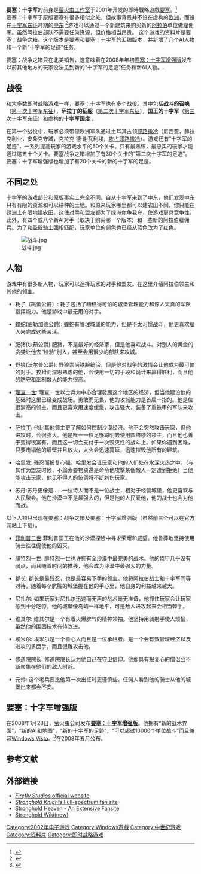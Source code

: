 {{for|萤火虫工作室的第一款要塞游戏|要塞 (2001年游戏)}}
{{noteTA
|G1=Games
}}
{{Infobox VG
|title = 要塞：十字军 (和要塞：战争之箱)
| image = File:Crusadercover.jpg
|developer = [[萤火虫工作室|萤火虫工作室]]
|publisher = {{vgrelease|WW|[[Rockstar_Games|Rockstar Games]]|CN|[[天人互动|天人互动]]}}
|released = 2002年9月25日
|genre = [[即时战略游戏|即时战略游戏]]，[[模拟游戏|模拟游戏]]
|modes = [[单人游戏|单人游戏]]，[[多人游戏|多人游戏]] ([[IPX|IPX]]，[[TCP/IP|TCP/IP]]或[[Modem|Modem]])
|platforms = [[Windows|Windows]]
}}

'''要塞：十字军'''的前身是[[萤火虫工作室|萤火虫工作室]]于2001年开发的即時戰略遊戲[[要塞_(2001年游戏)|要塞]]。<ref>{{Cite web |url=http://www.gamespot.com/pc/strategy/strongholdcrusader/review.html |title=''Stronghold: Crusader'' Gamespot review |access-date=2008-12-27 |archive-date=2011-10-30 |archive-url=https://web.archive.org/web/20111030035107/http://www.gamespot.com/pc/strategy/strongholdcrusader/review.html |dead-url=no }}</ref><br />要塞：十字军于原版要塞有很多相似之处，但故事背景并不设在虚构的[[欧洲|欧洲]]，而设在[[十字军东征|十字军东征]]时期的[[中东|中东]] <ref>{{Cite web |url=http://www.fireflyworlds.com/shc_index.php |title=''Stronghold: Crusader'' official website |access-date=2008-12-27 |archive-date=2006-12-24 |archive-url=https://web.archive.org/web/20061224025728/http://www.fireflyworlds.com/shc_index.php |dead-url=yes }}</ref>游戏可以通过一个新建筑来购买新的[[阿拉伯|阿拉伯]]单位做雇佣军。虽然阿拉伯部队不需要任何资源，但价格相当昂贵。 这个游戏的资料片是要塞：战争之箱。这个版本是要塞和要塞：十字军的汇编版本，并新增了几个AI人物和一个新“十字军的足迹”任务。 

要塞：战争之箱只在北美销售，这意味着在2008年年初[[要塞：十字军增强版|要塞：十字军增强版]]发布以前其他地方的玩家没法见到新的“十字军的足迹”任务和新AI人物。.

== 战役 ==
和大多数[[即时战略游戏|即时战略游戏]]一样，要塞：十字军也有多个战役。其中包括'''战斗的召唤'''（[[第一次十字军东征|第一次十字军东征]]），'''萨拉丁的征服'''（[[第二次十字军东征|第二次十字军东征]]），'''国王的十字军'''（[[第三次十字军东征|第三次十字军东征]]）和虚构的'''十字军国度'''  。

在第一个战役中，玩家必须带领欧洲军队通过土耳其占领[[耶路撒冷|耶路撒冷]]（尼西亚，赫拉克利业，安条克守城，克拉克·德·谢瓦利埃，[[攻占耶路撒冷|攻占耶路撒冷]]）。游戏还有“十字军的足迹”，一系列提高玩家的游戏水平的50个关卡。只有最熟练，最忠实的玩家才能通过这五十个关卡。要塞战争之箱增加了有30个关卡的“第二次十字军的足迹”。要塞：十字军增强版也增加了有20个关卡的新的十字军的足迹。

== 不同之处 ==
十字军的游戏部分和原版事实上完全不同。自从十字军来到了中东，他们发现中东只有有限的资源和可以耕种的土地。和原来玩家哪里都可以建农田不同，你只能在绿洲上有限地建农田。这使对手和盟友都为了绿洲你争我夺，使游戏更具竞争性。此外，有四个或八个新AI对手（取决于购买哪一个版本）和一些新的阿拉伯雇佣兵。为了和[[圣殿骑士团|圣殿骑士团]]相匹配，玩家单位的颜色也已经从蓝色改为了红色。

[[File:战斗.jpg|thumb]]
== 人物 ==

游戏中有很多新人物，玩家可以选择玩家的对手和盟友。在这里介绍阿拉伯领主和其他的领主。

* 耗子（跳蚤公爵）: 耗子包括了糟糕得可怕的城堡管理能力和惊人天真的军队指挥能力。他是游戏中最无用的对手。

* 蝰蛇(伯勒加德公爵): 蝰蛇有管理城堡的能力，但是不太习惯战斗，他更喜欢雇人来完成这些苦活。

* 肥猪(块茹公爵):肥猪，不是最好的经济家，但是他喜欢战斗。对别人的黄金的贪婪让他去“检验”别人，甚至会用很少的部队来攻城。

* 野狼(沃尔普公爵): 野狼崇尚铁腕统治，但是他对战争的激情会让他成为最可怕的对手。狡猾而深思熟虑的他，会使用一切的手段和诡计来赢得胜利，而且他的防守和牽制敵人的能力很高。

*[[理查一世|理查一世]]: 理查一世以士兵为中心合理發展这个地区的经济，但当他建设他的基础时这里已经变成战场。勇敢而无畏，他的攻城能力是首屈一指的。他是位很崇高的领主，而且更喜欢用速度缓慢，攻击强大，装备了重铁甲的军队来攻击。

*[[萨拉丁|萨拉丁]]: 他比其他领主更了解如何控制沙漠经济。他不会突然攻击玩家，但他进攻时，会很强大。他是唯一一位足够聪明去使用圆塔楼的领主，而且他也善于变得很富有，而且这一切会支付于一次毁灭性的战斗上。如果你遇到困难，只要击塌他的墙壁并且放火，大火会迅速蔓延，迅速摧毁他所有的建筑。 

*哈里发: 残忍而报复心强，哈里发会让玩家和他的人们处在水深火热之中。（与其作为盟友时候，不論索要物资還是命令他攻擊某個敵人一定遭到拒绝）当他能攻击玩家，他见不得人的伎俩将不断刺伤玩家。 

*苏丹:苏丹更像是......一位诗人而不是一位战士，相对于经营城堡，他更喜欢与人民聚会。他在沙漠中不是最强大的，但是他的人民爱他，他的战士也会为他而战。 

以下人物只出现在要塞：战争之箱及要塞：十字军增强版（虽然前三个可以在官方网站上下载）。

*[[菲利普二世|菲利普二世]]:菲利普国王在他的沙漠探险中寻求荣耀和威望。他鲁莽地坚持使用骑士往往促使他的毁灭。

*[[腓特烈一世|腓特烈一世]]: 腓特烈一世也许拥有全沙漠中最完美的战术。他的盔甲几乎没有弱点，而且随着时间的推移，他会成为沙漠中最强大的力量。

*郡长: 郡长是最残忍，也是最容易下手的领主。他将阿拉伯战士和十字军同等对待，随着每个肮脏的城堡握在他的手心里，他自身的利益越来越大。

*尼扎尔: 如果玩家对尼扎尔迅速而无声的战术毫无准备，他抓住玩家会让玩家感到十分吃惊。他的城堡像岛屿一样地平，可是敌人进攻起来会相当棘手。

*维其尔: 维其尔是一个有着火爆脾气的精神领袖。他坚持用骑射手使人烦恼，虽然他的围困技术有待改进。

*埃米尔: 埃米尔是一个善心人而且是一位承租者。是一个会有效管理经济以及进攻的多面手，而且很難攻击他。

*修道院院长: 修道院院长认为他自己在守卫信仰。他那具有报复心的僧侣会不断聚集在他们的敌人附近。

*元帅: 这个老兵要比他第一次出征时更谨慎些。任何人看到他的骑士从他的城堡出来都会不安。

== 要塞：十字军增强版 ==
在2008年1月28日，萤火虫公司发布'''[[要塞：十字军增强版|要塞：十字军增强版]]'''。他拥有“新的战术界面”，“新的AI和地图”，“新的十字军的足迹”，“可以超过10000个单位战斗”而且兼容[[Windows_Vista|Windows Vista]]。<ref>{{Cite web |url=http://fireflyworlds.com/shce_index.php |title=''Stronghold: Crusader'' Firefly Studios' official Website for Stronghold Crusader Extreme |access-date=2008-12-27 |archive-date=2008-02-01 |archive-url=https://web.archive.org/web/20080201105621/http://www.fireflyworlds.com/shce_index.php |dead-url=yes }}</ref>在2008年五月公布。
== 参考文献 ==
{{reflist}}

== 外部链接 ==
* [https://web.archive.org/web/20190719140541/https://fireflyworlds.com// ''Firefly Studios'' official website]
* [http://www.stronghold-knights.com ''Stronghold Knights'' Full-spectrum fan site ] {{Wayback|url=http://www.stronghold-knights.com/ |date=20210118200648 }}
* [http://stronghold.heavengames.com/ Stronghold Heaven - An Extensive Fansite] {{Wayback|url=http://stronghold.heavengames.com/ |date=20210424044452 }}
* [http://www.stronghold.wikia.com Stronghold Wiki(new)] {{Wayback|url=http://www.stronghold.wikia.com/ |date=20080705132049 }}

{{要塞系列}}

{{DEFAULTSORT:Stronghold, Crusader}}
[[Category:2002年电子游戏|Category:2002年电子游戏]]
[[Category:Windows遊戲|Category:Windows遊戲]]
[[Category:中世纪游戏|Category:中世纪游戏]]
[[Category:资料片|Category:资料片]]
[[Category:即时战略游戏|Category:即时战略游戏]]